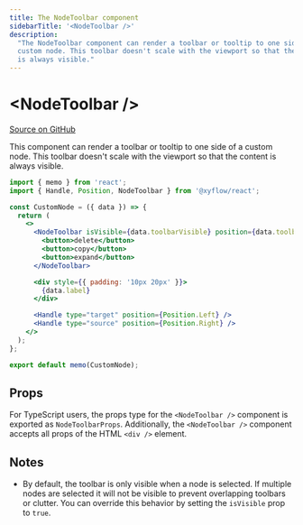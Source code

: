 ```yaml
---
title: The NodeToolbar component
sidebarTitle: '<NodeToolbar />'
description:
  "The NodeToolbar component can render a toolbar or tooltip to one side of a
  custom node. This toolbar doesn't scale with the viewport so that the content
  is always visible."
---
```


# \<NodeToolbar />

[Source on GitHub](https://github.com/xyflow/xyflow/blob/main/packages/react/src/additional-components/NodeToolbar/NodeToolbar.tsx)

This component can render a toolbar or tooltip to one side of a custom node. This
toolbar doesn't scale with the viewport so that the content is always visible.

```jsx
import { memo } from 'react';
import { Handle, Position, NodeToolbar } from '@xyflow/react';

const CustomNode = ({ data }) => {
  return (
    <>
      <NodeToolbar isVisible={data.toolbarVisible} position={data.toolbarPosition}>
        <button>delete</button>
        <button>copy</button>
        <button>expand</button>
      </NodeToolbar>

      <div style={{ padding: '10px 20px' }}>
        {data.label}
      </div>

      <Handle type="target" position={Position.Left} />
      <Handle type="source" position={Position.Right} />
    </>
  );
};

export default memo(CustomNode);
```

## Props

For TypeScript users, the props type for the `<NodeToolbar />` component is exported
as `NodeToolbarProps`. Additionally, the `<NodeToolbar />` component accepts all props of the HTML `<div />`
element.

<APIDocs componentName="NodeToolbar" groupKeys="HTMLAttributes<HTMLDivElement>" />

## Notes

- By default, the toolbar is only visible when a node is selected. If multiple
  nodes are selected it will not be visible to prevent overlapping toolbars or
  clutter. You can override this behavior by setting the `isVisible` prop to
  `true`.
